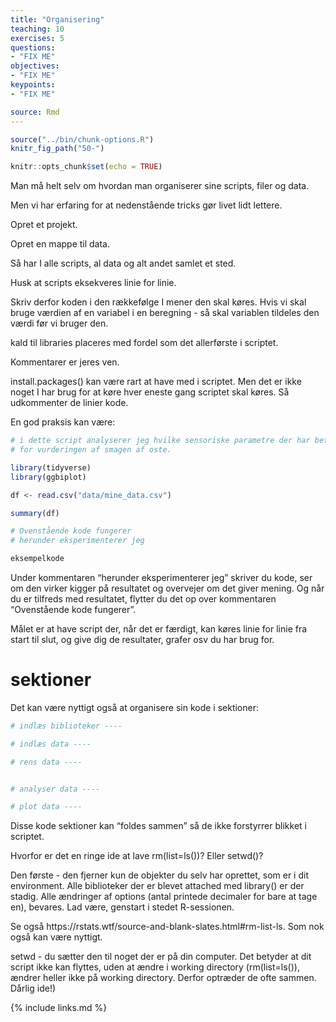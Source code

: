 ```yaml
---
title: "Organisering"
teaching: 10
exercises: 5
questions:
- "FIX ME"
objectives:
- "FIX ME"
keypoints:
- "FIX ME"

source: Rmd
---
```


```r
source("../bin/chunk-options.R")
knitr_fig_path("50-")
```

```r
knitr::opts_chunk$set(echo = TRUE)
```

Man må helt selv om hvordan man organiserer sine scripts, filer og data.

Men vi har erfaring for at nedenstående tricks gør livet lidt lettere.



Opret et projekt.

Opret en mappe til data.

Så har I alle scripts, al data og alt andet samlet et sted.

Husk at scripts eksekveres linie for linie.

Skriv derfor koden i den rækkefølge I mener den skal køres. Hvis vi skal 
bruge værdien af en variabel i en beregning - så skal variablen tildeles den
værdi før vi bruger den.

kald til libraries placeres med fordel som det allerførste i scriptet.

Kommentarer er jeres ven.

install.packages() kan være rart at have med i scriptet. Men det er ikke noget
I har brug for at køre hver eneste gang scriptet skal køres. Så udkommenter
de linier kode.

En god praksis kan være:
```r
# i dette script analyserer jeg hvilke sensoriske parametre der har betydning 
# for vurderingen af smagen af oste.

library(tidyverse)
library(ggbiplot)

df <- read.csv("data/mine_data.csv")

summary(df)

# Ovenstående kode fungerer
# herunder eksperimenterer jeg

eksempelkode

```


Under kommentaren "herunder eksperimenterer jeg" skriver du kode, ser om den virker
kigger på resultatet og overvejer om det giver mening. Og når du er tilfreds med 
resultatet, flytter du det op over kommentaren "Ovenstående kode fungerer".

Målet er at have script der, når det er færdigt, kan køres linie for linie fra 
start til slut, og give dig de resultater, grafer osv du har brug for.


# sektioner
Det kan være nyttigt også at organisere sin kode i sektioner:
```r
# indlæs biblioteker ----

# indlæs data ----

# rens data ----


# analyser data ----

# plot data ----

```

Disse kode sektioner kan "foldes sammen" så de ikke forstyrrer blikket i scriptet.


Hvorfor er det en ringe ide at lave rm(list=ls())? Eller setwd()?

Den første - den fjerner kun de objekter du selv har oprettet, som er i dit
environment. Alle biblioteker der er blevet attached med library() er der 
stadig. Alle ændringer af options (antal printede decimaler for bare at tage
en), bevares. 
Lad være, genstart i stedet R-sessionen.

Se også https://rstats.wtf/source-and-blank-slates.html#rm-list-ls.
Som nok også kan være nyttigt.

setwd - du sætter den til noget der er på din computer. Det betyder at dit script
ikke kan flyttes, uden at ændre i working directory (rm(list=ls()), ændrer 
heller ikke på working directory. Derfor optræder de ofte sammen. Dårlig ide!)



{% include links.md %}